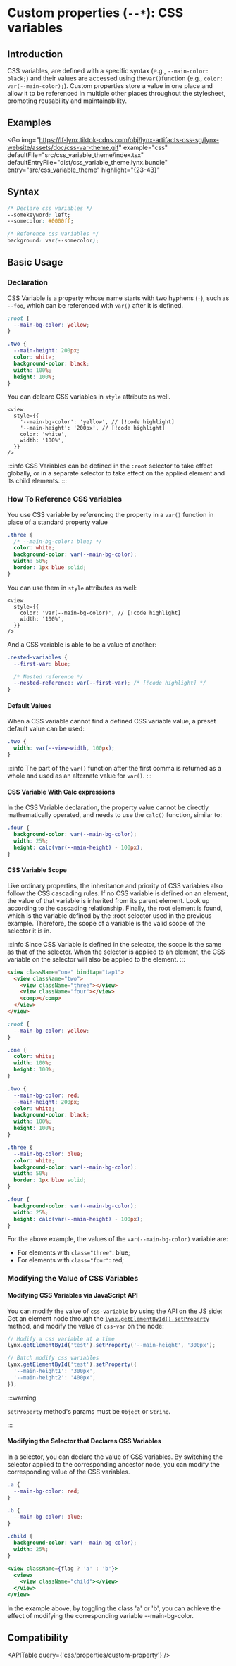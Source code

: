 
# Custom properties (`--*`): CSS variables

## Introduction

CSS variables, are defined with a specific syntax (e.g., `--main-color: black;`) and their values are accessed using the`var()`function (e.g., `color: var(--main-color);`). Custom properties store a value in one place and allow it to be referenced in multiple other places throughout the stylesheet, promoting reusability and maintainability.

## Examples

<Go
  img="https://lf-lynx.tiktok-cdns.com/obj/lynx-artifacts-oss-sg/lynx-website/assets/doc/css-var-theme.gif"
  example="css"
  defaultFile="src/css_variable_theme/index.tsx"
  defaultEntryFile="dist/css_variable_theme.lynx.bundle"
  entry="src/css_variable_theme"
  highlight="{23-43}"
></Go>

## Syntax

```css
/* Declare css variables */
--somekeyword: left;
--somecolor: #0000ff;

/* Reference css variables */
background: var(--somecolor);
```

## Basic Usage

### Declaration

CSS Variable is a property whose name starts with two hyphens (`-`), such as `--foo`, which can be referenced with `var()` after it is defined.

```css
:root {
  --main-bg-color: yellow;
}

.two {
  --main-height: 200px;
  color: white;
  background-color: black;
  width: 100%;
  height: 100%;
}
```

You can delcare CSS variables in `style` attribute as well.

```tsx
<view
  style={{
    '--main-bg-color': 'yellow', // [!code highlight]
    '--main-height': '200px', // [!code highlight]
    color: 'white',
    width: '100%',
  }}
/>
```

:::info
CSS Variables can be defined in the `:root` selector to take effect globally, or in a separate selector to take effect on the applied element and its child elements.
:::

### How To Reference CSS variables

You use CSS variable by referencing the property in a `var()` function in place of a standard property value

```css
.three {
  /* --main-bg-color: blue; */
  color: white;
  background-color: var(--main-bg-color);
  width: 50%;
  border: 1px blue solid;
}
```

You can use them in `style` attributes as well:

```tsx
<view
  style={{
    color: 'var(--main-bg-color)', // [!code highlight]
    width: '100%',
  }}
/>
```

And a CSS variable is able to be a value of another:

```css
.nested-variables {
  --first-var: blue;

  /* Nested reference */
  --nested-reference: var(--first-var); /* [!code highlight] */
}
```

#### Default Values

When a CSS variable cannot find a defined CSS variable value, a preset default value can be used:

```css
.two {
  width: var(--view-width, 100px);
}
```

:::info
The part of the `var()` function after the first comma is returned as a whole and used as an alternate value for `var()`.
:::

#### CSS Variable With Calc expressions

In the CSS Variable declaration, the property value cannot be directly mathematically operated, and needs to use the `calc()` function, similar to:

```css
.four {
  background-color: var(--main-bg-color);
  width: 25%;
  height: calc(var(--main-height) - 100px);
}
```

#### CSS Variable Scope

Like ordinary properties, the inheritance and priority of CSS variables also follow the CSS cascading rules.
If no CSS variable is defined on an element, the value of that variable is inherited from its parent element. Look up according to the cascading relationship. Finally, the root element is found, which is the variable defined by the :root selector used in the previous example. Therefore, the scope of a variable is the valid scope of the selector it is in.

:::info
Since CSS Variable is defined in the selector, the scope is the same as that of the selector. When the selector is applied to an element, the CSS variable on the selector will also be applied to the element.
:::

```html
<view className="one" bindtap="tap1">
  <view className="two">
    <view className="three"></view>
    <view className="four"></view>
    <comp></comp>
  </view>
</view>
```

```css
:root {
  --main-bg-color: yellow;
}

.one {
  color: white;
  width: 100%;
  height: 100%;
}

.two {
  --main-bg-color: red;
  --main-height: 200px;
  color: white;
  background-color: black;
  width: 100%;
  height: 100%;
}

.three {
  --main-bg-color: blue;
  color: white;
  background-color: var(--main-bg-color);
  width: 50%;
  border: 1px blue solid;
}

.four {
  background-color: var(--main-bg-color);
  width: 25%;
  height: calc(var(--main-height) - 100px);
}
```

For the above example, the values of the `var(--main-bg-color)` variable are:

- For elements with `class="three"`: blue;
- For elements with `class="four"`: red;

### Modifying the Value of CSS Variables

#### Modifying CSS Variables via JavaScript API

You can modify the value of `css-variable` by using the API on the JS side:
Get an element node through the [`lynx.getElementById().setProperty`](/api/lynx-api/lynx/lynx-get-element-by-id) method, and modify the value of `css-var` on the node:

```javascript
// Modify a css variable at a time
lynx.getElementById('test').setProperty('--main-height', '300px');

// Batch modify css variables
lynx.getElementById('test').setProperty({
  '--main-height1': '300px',
  '--main-height2': '400px',
});
```

:::warning

`setProperty` method's params must be `Object` or `String`.

:::

#### Modifying the Selector that Declares CSS Variables

In a selector, you can declare the value of CSS variables. By switching the selector applied to the corresponding ancestor node, you can modify the corresponding value of the CSS variables.

```css
.a {
  --main-bg-color: red;
}

.b {
  --main-bg-color: blue;
}

.child {
  background-color: var(--main-bg-color);
  width: 25%;
}
```

```jsx
<view className={flag ? 'a' : 'b'}>
  <view>
    <view className="child"></view>
  </view>
</view>
```

In the example above, by toggling the class 'a' or 'b', you can achieve the effect of modifying the corresponding variable --main-bg-color.

## Compatibility


<APITable query={'css/properties/custom-property'} />
